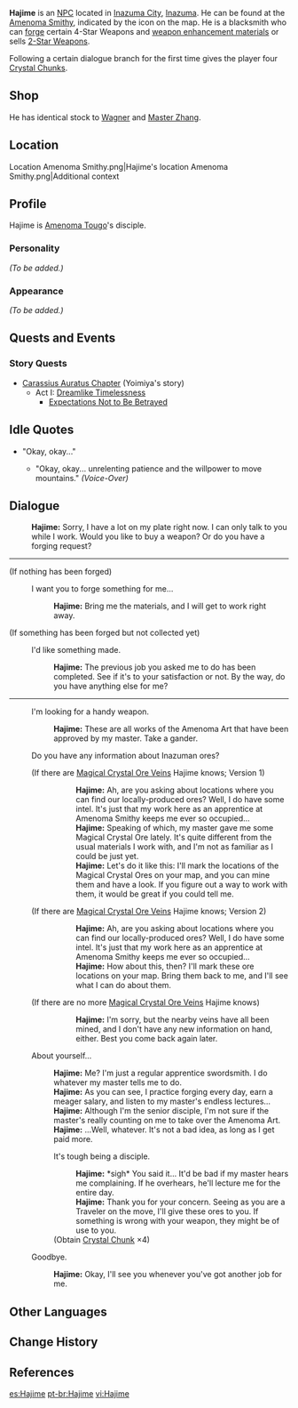 {{Meta
<!-- REMOVE THIS TEMPLATE AFTER ADDING MISSING INFO -->
|missing_NPC_profile  = yes
}}
{{Character Infobox
|type             = NPC
|image            = NPC Hajime.png
|region           = Inazuma
|affiliation      = Amenoma Smithy
|title            = [[Amenoma Tougo]]'s Disciple
|voiceEN          = [https://www.brianolveravoices.com/ Brian Olvera]<ref>Twitter: [https://twitter.com/livestudiobrian/status/1417883481032601602 EN VA Self Announcement]</ref>
|dialoguereward   = {{card|Crystal Chunk|4}}
}}
'''Hajime''' {{Lang|ja=創}} is an [[NPC]] located in [[Inazuma City]], [[Inazuma]]. He can be found at the [[Amenoma Smithy]], indicated by the {{DIcon|Forging}} icon on the map.  He is a blacksmith who can [[forging|forge]] certain 4-Star Weapons and [[Weapon Enhancement Materials|weapon enhancement materials]] or sells [[:Category:2-Star Weapons|2-Star Weapons]].

Following a certain dialogue branch for the first time gives the player four [[Crystal Chunk]]s.

==Shop==
He has identical stock to [[Wagner]] and [[Master Zhang]].
{{Shop/Header|note=Refreshes|total=1|vendor=Hajime}}
{{Shop|Silver Sword|600|1|note=Daily|total=1}}
{{Shop|Old Merc's Pal|600|1|note=Daily|total=1}}
{{Shop|Iron Point|600|1|note=Daily|total=1}}
{{Shop|Pocket Grimoire|600|1|note=Daily|total=1}}
{{Shop|Seasoned Hunter's Bow|600|1|note=Daily|total=1}}
{{Shop/Footer|note=&#32;|total=3,000}}

==Location==
<gallery hideaddbutton="true" captionalign="center">
Location Amenoma Smithy.png|Hajime's location
Amenoma Smithy.png|Additional context
</gallery>

==Profile==
<!--detailed story/lore information goes here-->
Hajime is [[Amenoma Tougo]]'s disciple.

===Personality===
''(To be added.)''

===Appearance===
''(To be added.)''

==Quests and Events==
===Story Quests===
*[[Carassius Auratus Chapter]] (Yoimiya's story)
**Act I: [[Dreamlike Timelessness]]
***[[Expectations Not to Be Betrayed]]

==Idle Quotes==
* "Okay, okay..."
**{{A|VO Hajime 01.ogg}} "Okay, okay... unrelenting patience and the willpower to move mountains." ''(Voice-Over)''

==Dialogue==
{{Dialogue start}}
:'''Hajime:''' Sorry, I have a lot on my plate right now. I can only talk to you while I work. Would you like to buy a weapon? Or do you have a forging request?
----
;(If nothing has been forged)
:{{DIcon|Forging}} I want you to forge something for me...
::'''Hajime:''' Bring me the materials, and I will get to work right away.
;(If something has been forged but not collected yet)
:{{DIcon|Forging}} I'd like something made.
::'''Hajime:''' The previous job you asked me to do has been completed. See if it's to your satisfaction or not. By the way, do you have anything else for me?
----
:{{DIcon|Shop}} I'm looking for a handy weapon.
::'''Hajime:''' These are all works of the Amenoma Art that have been approved by my master. Take a gander.
:{{DIcon|!}} Do you have any information about Inazuman ores?
:;(If there are [[Magical Crystal Chunk|Magical Crystal Ore Veins]] Hajime knows; Version 1)
:::'''Hajime:''' Ah, are you asking about locations where you can find our locally-produced ores? Well, I do have some intel. It's just that my work here as an apprentice at Amenoma Smithy keeps me ever so occupied...
:::'''Hajime:''' Speaking of which, my master gave me some Magical Crystal Ore lately. It's quite different from the usual materials I work with, and I'm not as familiar as I could be just yet.
:::'''Hajime:''' Let's do it like this: I'll mark the locations of the Magical Crystal Ores on your map, and you can mine them and have a look. If you figure out a way to work with them, it would be great if you could tell me.
::;([[Rich Ore Reserve]]s marked on the map)
:;(If there are [[Magical Crystal Chunk|Magical Crystal Ore Veins]] Hajime knows; Version 2)
:::'''Hajime:''' Ah, are you asking about locations where you can find our locally-produced ores? Well, I do have some intel. It's just that my work here as an apprentice at Amenoma Smithy keeps me ever so occupied...
:::'''Hajime:''' How about this, then? I'll mark these ore locations on your map. Bring them back to me, and I'll see what I can do about them.
::;([[Rich Ore Reserve]]s marked on the map)
:;(If there are no more [[Magical Crystal Chunk|Magical Crystal Ore Veins]] Hajime knows)
:::'''Hajime:''' I'm sorry, but the nearby veins have all been mined, and I don't have any new information on hand, either. Best you come back again later.
:{{DIcon}} About yourself...
::'''Hajime:''' Me? I'm just a regular apprentice swordsmith. I do whatever my master tells me to do.
::'''Hajime:''' As you can see, I practice forging every day, earn a meager salary, and listen to my master's endless lectures...
::'''Hajime:''' Although I'm the senior disciple, I'm not sure if the master's really counting on me to take over the Amenoma Art.
::'''Hajime:''' ...Well, whatever. It's not a bad idea, as long as I get paid more.
::{{DIcon|Reward}} It's tough being a disciple.
:::'''Hajime:''' *sigh* You said it... It'd be bad if my master hears me complaining. If he overhears, he'll lecture me for the entire day.
:::'''Hajime:''' Thank you for your concern. Seeing as you are a Traveler on the move, I'll give these ores to you. If something is wrong with your weapon, they might be of use to you.
::;(Obtain [[Crystal Chunk]] ×4)
:{{DIcon}} Goodbye.
::'''Hajime:''' Okay, I'll see you whenever you've got another job for me.
{{Dialogue end}}

==Other Languages==
{{Other Languages|default_hidden = 1
|en      = Hajime
|zhs     = 阿创
|zhs_rm  = Ā Chuàng
|zht     = 阿創
|zht_rm  = Ā Chuàng
|ja      = 創
|ja_rm   = Hajime
|ko      = 하지메
|ko_rm   = Hajime
|es      = Hajime
|fr      = Hajime
|ru      = Хадзимэ
|th      = Hajime
|vi      = Hajime
|de      = Hajime
|id      = Hajime
|pt      = Hajime
}}

==Change History==
{{Change History|2.0}}

==References==
{{Reflist}}
[[es:Hajime]]
[[pt-br:Hajime]]
[[vi:Hajime]]